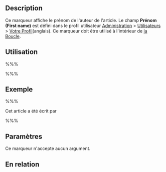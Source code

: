 {{French Header}}
== Description ==

Ce marqueur affiche le prénom de l'auteur de l'article. Le champ '''Prénom (First name)''' est défini dans le profil utilisateur [[fr:Panneaux_Administration|Administration]] > [[fr:Panneaux_Administration#Votre_Profil|Utilisateurs]] > [[Your_Profile_SubPanel|Votre Profil]](anglais). Ce marqueur doit être utilisé à l'intérieur de [[fr:La_Boucle|la Boucle]].

== Utilisation ==

%%% <?php the_author_firstname(); ?> %%%

== Exemple ==

%%% <p>Cet article a été écrit par <?php the_author_firstname(); ?></p> %%%

== Paramètres ==

Ce marqueur n'accepte aucun argument.

== En relation ==

{{Auteur Marqueurs}}